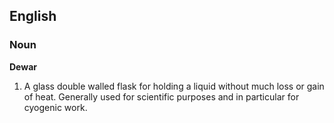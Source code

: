 ==English==

===Noun===

'''Dewar'''

#A glass double walled flask for holding a liquid without much loss or gain of heat. Generally used for scientific purposes and in particular for cyogenic work.
